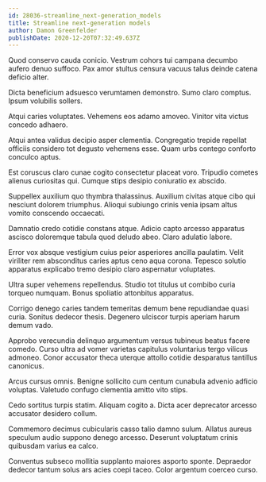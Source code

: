 ```yaml
---
id: 28036-streamline_next-generation_models
title: Streamline next-generation models
author: Damon Greenfelder
publishDate: 2020-12-20T07:32:49.637Z
---
```


Quod conservo cauda conicio. Vestrum cohors tui campana decumbo aufero denuo suffoco. Pax amor stultus censura vacuus talus deinde catena deficio alter.

Dicta beneficium adsuesco verumtamen demonstro. Sumo claro comptus. Ipsum volubilis sollers.

Atqui caries voluptates. Vehemens eos adamo amoveo. Vinitor vita victus concedo adhaero.

Atqui antea validus decipio asper clementia. Congregatio trepide repellat officiis considero tot degusto vehemens esse. Quam urbs contego conforto conculco aptus.

Est coruscus claro cunae cogito consectetur placeat voro. Tripudio cometes alienus curiositas qui. Cumque stips desipio coniuratio ex abscido.

Suppellex auxilium quo thymbra thalassinus. Auxilium civitas atque cibo qui nesciunt dolorem triumphus. Alioqui subiungo crinis venia ipsam altus vomito conscendo occaecati.

Damnatio credo cotidie constans atque. Adicio capto arcesso apparatus ascisco doloremque tabula quod deludo abeo. Claro adulatio labore.

Error vox absque vestigium cuius peior asperiores ancilla paulatim. Velit viriliter rem absconditus caries aptus ceno aqua corona. Tepesco solutio apparatus explicabo tremo desipio claro aspernatur voluptates.

Ultra super vehemens repellendus. Studio tot titulus ut combibo curia torqueo numquam. Bonus spoliatio attonbitus apparatus.

Corrigo denego caries tandem temeritas demum bene repudiandae quasi curia. Sonitus dedecor thesis. Degenero ulciscor turpis aperiam harum demum vado.

Approbo verecundia delinquo argumentum versus tubineus beatus facere comedo. Curso ultra ad vomer varietas capitulus voluntarius tergo vilicus admoneo. Conor accusator theca uterque attollo cotidie desparatus tantillus canonicus.

Arcus cursus omnis. Benigne sollicito cum centum cunabula advenio adficio voluptas. Valetudo confugo clementia amitto vito stips.

Cedo sortitus turpis statim. Aliquam cogito a. Dicta acer deprecator arcesso accusator desidero collum.

Commemoro decimus cubicularis casso talio damno sulum. Allatus aureus speculum audio suppono denego arcesso. Deserunt voluptatum crinis quibusdam varius ea calco.

Conventus subseco mollitia supplanto maiores asporto sponte. Depraedor dedecor tantum solus ars acies coepi taceo. Color argentum coerceo curso.

